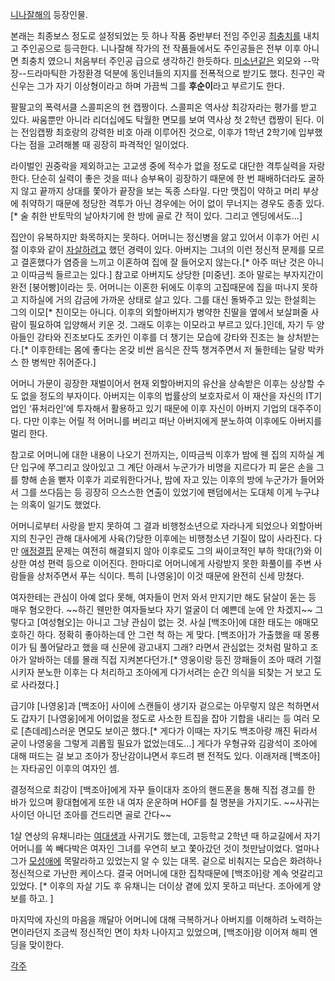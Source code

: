 [[니나잘해]]의 등장인물. 

본래는 최종보스 정도로 설정되었는 듯 하나 작품 중반부터 전임 주인공 [[최충치]]를 내치고 주인공으로 등극한다. 니나잘해 작가의 전 작품들에서도 주인공들은 전부 이후 아니면 최충치 였으니 처음부터 주인공 급으로 생각하긴 한듯하다. [[미소년]]같은 외모와 --막장--드라마틱한 가정환경 덕분에 동인녀들의 지지를 전폭적으로 받기도 했다. 친구인 곽신우는 그가 자기 이상형이라고 하며 가끔씩 그를 '''후순이'''라고 부르기도 한다. 

팔팔고의 폭력서클 스콜피온의 현 캡짱이다. 스콜피온 역사상 최강자라는 평가를 받고 있다. 싸움뿐만 아니라 리더십에도 탁월한 면모를 보여 역사상 첫 2학년 캡짱이 된다. 이는 전임캡짱 최호랑의 강력한 비호 아래 이루어진 것으로, 이후가 1학년 2학기에 입부했다는 점을 고려해볼 때 굉장히 파격적인 일이었다.

라이벌인 권중락을 제외하고는 고교생 중에 적수가 없을 정도로 대단한 격투실력을 자랑한다. 단순히 실력이 좋은 것을 떠나 승부욕이 굉장하기 때문에 한 번 패배하더라도 굴하지 않고 끝까지 상대를 쫓아가 끝장을 보는 독종 스타일. 다만 맷집이 약하고 머리 부상에 취약하기 때문에 정당한 격투가 아닌 경우에는 어이 없이 무너지는 경우도 종종 있다.[* 술 취한 반토막의 날아차기에 한 방에 골로 간 적이 있다. 그리고 엔딩에서도…] 

집안이 유복하지만 화목하지는 못하다. 어머니는 정신병을 앓고 있어서 이후가 어린 시절 이후와 같이 [[자살]]하려고 했던 경력이 있다. 아버지는 그녀의 이런 정신적 문제를 모르고 결혼했다가 염증을 느끼고 이혼하여 집에 잘 들어오지 않는다.[* 아주 떠난 것은 아니고 이따금씩 들르고는 있다.] 참고로 아버지도 상당한 [미중년]. 조아 말로는 부자지간이 완전 [붕어빵]이라는 듯. 
어머니는 이혼한 뒤에도 이후의 고집때문에 집을 떠나지 못하고 지하실에 거의 감금에 가까운 상태로 살고 있다. 그를 대신 돌봐주고 있는 한설희는 그의 이모[* 친이모는 아니다. 이후의 외할아버지가 병약한 친딸을 옆에서 보살펴줄 사람이 필요하여 입양해서 키운 것. 그래도 이후는 이모라고 부르고 있다.]인데, 자기 두 양아들인 강타와 진조보다도 조카인 이후를 더 챙기는 모습에 강타와 진조는 늘 상처받는다.[* 이후한테는 몸에 좋다는 온갖 비싼 음식은 잔뜩 챙겨주면서 저 둘한테는 달랑 박카스 한 병씩만 쥐어준다.]

어머니 가문이 굉장한 재벌이어서 현재 외할아버지의 유산을 상속받은 이후는 상상할 수도 없을 정도의 부자이다. 아버지는 이후의 법률상의 보호자로서 이 재산을 자신의 IT기업인 ‘퓨처라인’에 투자해서 활용하고 있기 때문에 이후 자신이 아버지 기업의 대주주이다. 다만 이후는 어릴 적 어머니를 버리고 떠난 아버지에게 분노하여 이후에도 아버지를 멀리 한다.

참고로 어머니에 대한 내용이 나오기 전까지는, 이따금씩 이후가 밤에 웬 집의 지하실 계단 입구에 쭈그리고 앉아있고 그 계단 아래서 누군가가 비명을 지르다가 피 묻은 손을 그를 향해 손을 뻗자 이후가 괴로워한다거나, 밤에 자고 있는 이후의 방에 누군가가 들어와서 그를 쓰다듬는 등 굉장히 으스스한 연출이 있었기에 팬덤에서는 도대체 이게 누구냐는 의혹이 일기도 했었다.

어머니로부터 사랑을 받지 못하여 그 결과 비행청소년으로 자라나게 되었으나 외할아버지의 친구인 관해 대사에게 사육(?)당한 이후에는 비행청소년 기질이 많이 사라진다. 다만 [[애정결핍]] 문제는 여전히 해결되지 않아 이후로도 그의 싸이코적인 부하 학대(?)와 이상한 여성 편력 등으로 이어진다. 한마디로 어머니에게 사랑받지 못한 화풀이를 주변 사람들을 상처주면서 푸는 식이다. 특히 [나영웅]이 이것 때문에 완전히 신세 망쳤다.

여자한테는 관심이 아예 없다 못해, 여자들이 먼저 와서 만지기만 해도 닭살이 돋는 등 매우 혐오한다. ~~하긴 웬만한 여자들보다 자기 얼굴이 더 예쁜데 눈에 안 차겠지~~ 그렇다고 [여성혐오]는 아니고 그냥 관심이 없는 것. 사실 [백조아]에 대한 태도는 애매모호하긴 하다. 정확히 좋아하는데 안 그런 척 하는 게 맞다. [백조아]가 가출했을 때 몽룡이가 팀 풀어달라고 했을 때 신문에 광고내지 그래? 라면서 관심없는 것처럼 말하고 조아가 알바하는 데를 몰래 직접 지켜본다던가.[* 영웅이랑 등진 깡패들이 조아 때려 기절시키자 분노한 이후는 다 처리하고 조아에게 다가서려는 순간 의식을 되찾는 거 보고 도로 사라졌다.]

급기야 [나영웅]과 [백조아] 사이에 스캔들이 생기자 겉으로는 아무렇지 않은 척하면서도 갑자기 [나영웅]에게 어이없을 정도로 사소한 트집을 잡아 기합을 내리는 등 여러 모로 [츤데레]스러운 면모도 보이곤 했다.[* 게다가 이때는 자기도 백조아랑 깨진 뒤라서 굳이 나영웅을 그렇게 괴롭힐 필요가 없었는데도...] 게다가 우형규와 김광석이 조아에 대해 떠드는 걸 보고 조아가 장난감이냐면서 후드려 팬 전적도 있다. 이래저래 [백조아]는 자타공인 이후의 여자인 셈.

결정적으로 최강이 [백조아]에게 자꾸 들이대자 조아의 핸드폰을 통해 직접 경고를 한 바가 있으며 황대협에게 또한 내 여자 운운하며 HOF를 칠 명분을 가지기도. ~~사귀는 사이던 아니던 조아를 건드리면 골로 간다~~

1살 연상의 유채니라는 [[여대생]]과 사귀기도 했는데, 고등학교 2학년 때 하교길에서 자기 어머니를 쏙 빼다박은 여자인 그녀를 우연히 보고 쫓아갔던 것이 첫만남이었다. 얼마나 그가 [[모성애]]에 목말라하고 있었는지 알 수 있는 대목. 겉으로 비춰지는 모습은 화려하나 정신적으로 가난한 케이스다. 결국 어머니에 대한 집착때문에 [백조아]랑 계속 엇갈리고 있었다. [* 이후의 자살 기도 후 유채니는 더이상 곁에 있지 못하고 떠난다. 조아에게 양보를 하고. ]

마지막에 자신의 마음을 깨달아 어머니에 대해 극복하거나 아버지를 이해하려 노력하는 면이라던지 조금씩 정신적인 면이 차차 나아지고 있었으며,
[백조아]랑 이어져 해피 엔딩을 맞이한다.

[[각주]]
